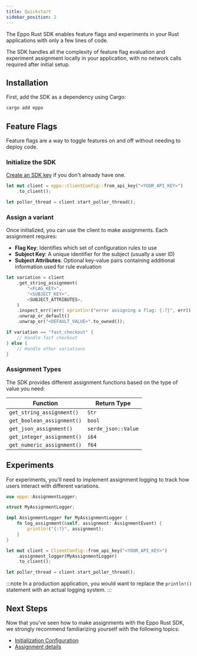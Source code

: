 ```yaml
---
title: Quickstart
sidebar_position: 2
---
```



The Eppo Rust SDK enables feature flags and experiments in your Rust applications with only a few lines of code.

The SDK handles all the complexity of feature flag evaluation and experiment assignment locally in your application, with no network calls required after initial setup.

## Installation

First, add the SDK as a dependency using Cargo:

```sh
cargo add eppo
```

## Feature Flags

Feature flags are a way to toggle features on and off without needing to deploy code.

### Initialize the SDK

[Create an SDK key](/sdks/sdk-keys) if you don't already have one.

```rust
let mut client = eppo::ClientConfig::from_api_key("<YOUR_API_KEY>")
    .to_client();

let poller_thread = client.start_poller_thread();
```

### Assign a variant

Once initialized, you can use the client to make assignments. Each assignment requires:

- **Flag Key**: Identifies which set of configuration rules to use
- **Subject Key**: A unique identifier for the subject (usually a user ID)
- **Subject Attributes**: Optional key-value pairs containing additional information used for rule evaluation

```rust
let variation = client
    .get_string_assignment(
        "<FLAG_KEY>",
        "<SUBJECT_KEY>",
        <SUBJECT_ATTRIBUTES>,
    )
    .inspect_err(|err| eprintln!("error assigning a flag: {:?}", err))
    .unwrap_or_default()
    .unwrap_or("<DEFAULT_VALUE>".to_owned());

if variation == "fast_checkout" {
    // Handle fast checkout
} else {
    // Handle other variations
}
```

### Assignment Types

The SDK provides different assignment functions based on the type of value you need:

| Function | Return Type |
|----------|-------------|
| `get_string_assignment()` | `Str` |
| `get_boolean_assignment()` | `bool` |
| `get_json_assignment()` | `serde_json::Value` |
| `get_integer_assignment()` | `i64` |
| `get_numeric_assignment()` | `f64` |

## Experiments

For experiments, you'll need to implement assignment logging to track how users interact with different variations.

```rust
use eppo::AssignmentLogger;

struct MyAssignmentLogger;

impl AssignmentLogger for MyAssignmentLogger {
    fn log_assignment(&self, assignment: AssignmentEvent) {
        println!("{:?}", assignment);
    }
}

let mut client = ClientConfig::from_api_key("<YOUR_API_KEY>")
    .assignment_logger(MyAssignmentLogger)
    .to_client();

let poller_thread = client.start_poller_thread();
```

:::note
In a production application, you would want to replace the `println!()` statement with an actual logging system.
:::

## Next Steps

Now that you've seen how to make assignments with the Eppo Rust SDK, we strongly recommend familiarizing yourself with the following topics:

- [Initialization Configuration](/sdks/server-sdks/rust/initialization)
- [Assignment details](/sdks/server-sdks/rust/assignments) 
